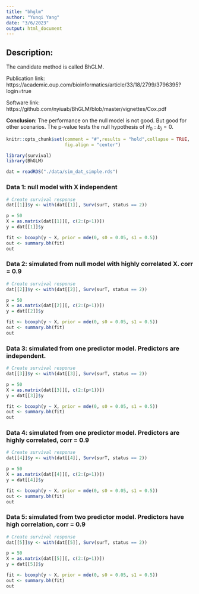 ```yaml
---
title: "bhglm"
author: "Yunqi Yang"
date: "3/6/2023"
output: html_document
---
```


## Description:

The candidate method is called BhGLM. 

Publication link: https://academic.oup.com/bioinformatics/article/33/18/2799/3796395?login=true 

Software link: https://github.com/nyiuab/BhGLM/blob/master/vignettes/Cox.pdf

**Conclusion**: The performance on the null model is not good. But good for other scenarios. The p-value tests the null hypothesis of $H_0: b_j=0$. 

```r
knitr::opts_chunk$set(comment = "#",results = "hold",collapse = TRUE,
                      fig.align = "center")
```

```r
library(survival)
library(BhGLM)
```

```r
dat = readRDS("./data/sim_dat_simple.rds")
```

### Data 1: null model with X independent
```r
# Create survival response
dat[[1]]$y <- with(dat[[1]], Surv(surT, status == 2))

p = 50
X = as.matrix(dat[[1]][, c(2:(p+1))])
y = dat[[1]]$y

```

```r
fit <- bcoxph(y ~ X, prior = mde(0, s0 = 0.05, s1 = 0.5))
out <- summary.bh(fit)
out
```


### Data 2: simulated from null model with highly correlated X. corr = 0.9
```r
# Create survival response
dat[[2]]$y <- with(dat[[2]], Surv(surT, status == 2))

p = 50
X = as.matrix(dat[[2]][, c(2:(p+1))])
y = dat[[2]]$y
```

```r
fit <- bcoxph(y ~ X, prior = mde(0, s0 = 0.05, s1 = 0.5))
out <- summary.bh(fit)
out
```

### Data 3: simulated from one predictor model. Predictors are independent.

```r
# Create survival response
dat[[3]]$y <- with(dat[[3]], Surv(surT, status == 2))

p = 50
X = as.matrix(dat[[3]][, c(2:(p+1))])
y = dat[[3]]$y
```

```r
fit <- bcoxph(y ~ X, prior = mde(0, s0 = 0.05, s1 = 0.5))
out <- summary.bh(fit)
out
```

### Data 4: simulated from one predictor model. Predictors are highly correlated, corr = 0.9
```r
# Create survival response
dat[[4]]$y <- with(dat[[4]], Surv(surT, status == 2))

p = 50
X = as.matrix(dat[[4]][, c(2:(p+1))])
y = dat[[4]]$y
```

```r
fit <- bcoxph(y ~ X, prior = mde(0, s0 = 0.05, s1 = 0.5))
out <- summary.bh(fit)
out
```

### Data 5: simulated from two predictor model. Predictors have high correlation, corr = 0.9
```r
# Create survival response
dat[[5]]$y <- with(dat[[5]], Surv(surT, status == 2))

p = 50
X = as.matrix(dat[[5]][, c(2:(p+1))])
y = dat[[5]]$y
```

```r
fit <- bcoxph(y ~ X, prior = mde(0, s0 = 0.05, s1 = 0.5))
out <- summary.bh(fit)
out
```
